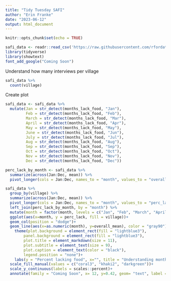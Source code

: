 ```yaml
---
title: "Tidy Tuesday SAFI"
author: "Erin Franke"
date: "2023-06-12"
output: html_document
---
```


```r
knitr::opts_chunk$set(echo = TRUE)
```

```r
safi_data <- readr::read_csv('https://raw.githubusercontent.com/rfordatascience/tidytuesday/master/data/2023/2023-06-13/safi_data.csv')
library(tidyverse)
library(showtext)
font_add_google("Coming Soon")
```

Understand how many interviews per village

```r
safi_data %>%
  count(village)
```

Create plot

```r
safi_data <- safi_data %>%
  mutate(Jan = str_detect(months_lack_food, "Jan"), 
         Feb = str_detect(months_lack_food, "Feb"), 
         March = str_detect(months_lack_food, "Mar"),
         April = str_detect(months_lack_food, "Apr"),
         May = str_detect(months_lack_food, "May"),
         June = str_detect(months_lack_food, "Jun"),
         July = str_detect(months_lack_food, "Jul"),
         Aug = str_detect(months_lack_food, "Aug"),
         Sep = str_detect(months_lack_food, "Sep"),
         Oct = str_detect(months_lack_food, "Oct"),
         Nov = str_detect(months_lack_food, "Nov"),
         Dec = str_detect(months_lack_food, "Dec")) 

perc_lack_by_month <- safi_data %>%
  summarize(across(Jan:Dec, mean)) %>%
  pivot_longer(cols = Jan:Dec, names_to = "month", values_to = "overall_mean")

safi_data %>%
  group_by(village) %>%
  summarize(across(Jan:Dec, mean)) %>%
  pivot_longer(cols = Jan:Dec, names_to = "month", values_to = "perc_lack") %>%
  left_join(perc_lack_by_month, by = "month") %>%
  mutate(month = factor(month, levels = c("Jan", "Feb", "March", "April", "May", "June", "July", "Aug", "Sep", "Oct", "Nov", "Dec"))) %>%
  ggplot(aes(x=month, y = perc_lack, fill = village))+
  geom_col(position = "dodge")+
  geom_line(aes(x=as.numeric(month), y=overall_mean), color = "gray90")+
    theme(plot.background = element_rect(fill = "lightblue3"), 
        panel.background = element_rect(fill = "lightblue3"), 
        plot.title = element_markdown(size = 11),
        plot.subtitle = element_text(size = 9),
        plot.caption = element_text(color = "black"),
        legend.position = "none")+
    labs(y = "Percent lacking food", x="", title = "Understanding monthly household food insecurity patterns in villages <span style='color:coral3'>Chirodzo</span>, <span style='color:khaki2'>God</span>, and <span style='color:darkgreen'>Ruaca</span>", subtitle = "Data collected through interviews from Nov 2016 to June 2017 with roughly 40 interviews per village. \nTo 'lack food': situation(s) where there was not enough food to feed the household.", caption = "Erin Franke | Data from subset of  SAFI (Studying African Farmer-Led Irrigation) survey")+
  scale_fill_manual(values = c("coral3", "khaki2", "darkgreen"))+
  scale_y_continuous(labels = scales::percent)+
  annotate(family = "Coming Soon", x= 12, y=0.42, geom= "text", label = "Overall \nmean", size = 3, color = "gray90")
```

